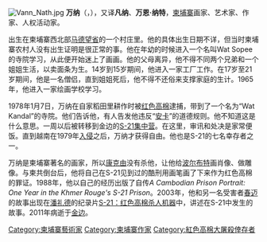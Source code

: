 {{unreferenced|time=2016-04-27T08:12:13+00:00}}
[[File:Vann_Nath.jpg|thumb]]
'''万纳'''（{{lang-km|វ៉ាន់ណាត}}，{{bd|1946年||2011年|9月5日|}}），又译'''凡纳'''、'''万恩·纳特'''，[[柬埔寨|柬埔寨]]画家、艺术家、作家、人权活动家。

出生在柬埔寨西北部[[马德望省|马德望省]]的一个村庄里。他的具体出生日期不详，但当时柬埔寨农村人没有出生证明是很正常的事。他在年幼的时候进入一个名叫Wat Sopee的寺院学习，从此便开始迷上了画画。他的父母离异，他不得不同两个兄弟和一个姐姐生活，以卖面条为生。14岁到15岁期间，他进入一家工厂工作。在17岁至21岁期间，他是一名僧侣，直到姐姐死后，他不得不还俗来支撑家庭的生计。1965年，他进入一家绘画学校学习。

1978年1月7日，万纳在自家稻田里耕作时被[[红色高棉|红色高棉]]逮捕，带到了一个名为“Wat Kandal”的寺院。他们告诉他，有人告发他违反“[[柬埔寨共产党|安卡]]”的道德规则。他不知道这是什么意思。一周以后被转移到金边的[[S-21集中营|S-21集中营]]。在这里，审讯和处决是家常便饭。直到越南在1979年[[越柬战争|入侵]]之后，万纳才获得自由。他也是S-21的七名幸存者之一。

万纳是柬埔寨著名的画家，所以[[康克由|康克由]]没有杀他，让他给[[波尔布特|波尔布特]]画肖像、做雕像。与柬共倒台后，他将自己在S-21见到过的酷刑用画笔画了下来作为红色高棉的罪证。1988年，他以自己的经历出版了自传''A Cambodian Prison Portrait: One Year in the Khmer Rouge's S-21 Prison''。2003年，他和另一名受害者[[春迈|春迈]]的故事出现在[[潘礼德|潘礼德]]的纪录片[[S-21：红色高棉杀人机器|S-21：红色高棉杀人机器]]中，讲述在S-21中发生的故事。2011年病逝于[[金边|金边]]。

{{紅色高棉大屠殺}}
[[Category:柬埔寨藝術家|Category:柬埔寨藝術家]]
[[Category:柬埔寨作家|Category:柬埔寨作家]]
[[Category:紅色高棉大屠殺倖存者|Category:紅色高棉大屠殺倖存者]]